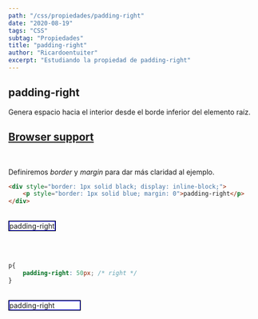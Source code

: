 ```yaml
---
path: "/css/propiedades/padding-right"
date: "2020-08-19"
tags: "CSS"
subtag: "Propiedades"
title: "padding-right"
author: "Ricardoentuiter"
excerpt: "Estudiando la propiedad de padding-right"
---
```


## padding-right
Genera espacio hacia el interior desde el borde inferior del elemento raíz.

[Browser support](https://caniuse.com/#search=padding-right)
---
<br/>


Definiremos *border* y *margin* para dar más claridad al ejemplo.

```html
<div style="border: 1px solid black; display: inline-block;">
    <p style="border: 1px solid blue; margin: 0">padding-right</p>
</div>
```
<br/>

<div style="border: 1px solid black; display: inline-block;">
    <p style="border: 1px solid blue; margin: 0">padding-right</p>
</div>

<br/><br/>


```css
p{
    padding-right: 50px; /* right */
}
```
<br/>

<div style="border: 1px solid black; display: inline-block;">
    <p style="border: 1px solid blue; margin: 0; padding-right: 50px">padding-right</p>
</div>